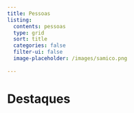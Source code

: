 ```yaml
---
title: Pessoas
listing:
  contents: pessoas
  type: grid
  sort: title
  categories: false
  filter-ui: false
  image-placeholder: /images/samico.png
  
---
```


# Destaques

::: {#egressos .line-page}
:::
<!-- Google tag (gtag.js) -->
<script async src="https://www.googletagmanager.com/gtag/js?id=G-GB2MGT95N0"></script>
<script>
  window.dataLayer = window.dataLayer || [];
  function gtag(){dataLayer.push(arguments);}
  gtag('js', new Date());

  gtag('config', 'G-GB2MGT95N0');
</script>